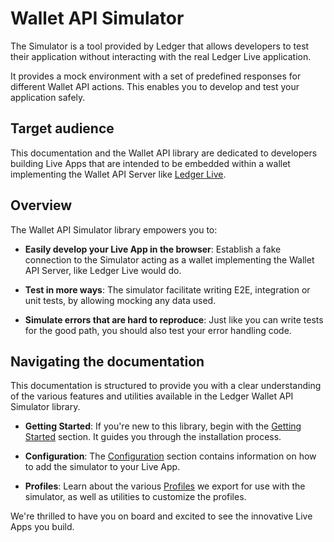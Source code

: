 
# Wallet API Simulator

The Simulator is a tool provided by Ledger that allows developers to test their application without interacting with the real Ledger Live application.

It provides a mock environment with a set of predefined responses for different Wallet API actions.
This enables you to develop and test your application safely.

## Target audience

This documentation and the Wallet API library are dedicated to developers building Live Apps that are intended to be embedded within a wallet implementing the Wallet API Server like [Ledger Live](https://www.ledger.com/ledger-live).

## Overview

The Wallet API Simulator library empowers you to:

- **Easily develop your Live App in the browser**: Establish a fake connection to the Simulator acting as a wallet implementing the Wallet API Server, like Ledger Live would do.

- **Test in more ways**: The simulator facilitate writing E2E, integration or unit tests, by allowing mocking any data used.

- **Simulate errors that are hard to reproduce**: Just like you can write tests for the good path, you should also test your error handling code.

## Navigating the documentation

This documentation is structured to provide you with a clear understanding of the various features and utilities available in the Ledger Wallet API Simulator library.

- **Getting Started**: If you're new to this library, begin with the [Getting Started](/simulator/getting-started.mdx) section. It guides you through the installation process.

- **Configuration**: The [Configuration](/simulator/configuration.mdx) section contains information on how to add the simulator to your Live App.

- **Profiles**: Learn about the various [Profiles](/simulator/profiles.mdx) we export for use with the simulator, as well as utilities to customize the profiles.

We're thrilled to have you on board and excited to see the innovative Live Apps you build.
